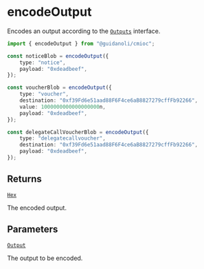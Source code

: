 # encodeOutput

Encodes an output according to the [`Outputs`] interface.

```ts twoslash
import { encodeOutput } from "@guidanoli/cmioc";

const noticeBlob = encodeOutput({
    type: "notice",
    payload: "0xdeadbeef",
});

const voucherBlob = encodeOutput({
    type: "voucher",
    destination: "0xf39Fd6e51aad88F6F4ce6aB8827279cffFb92266",
    value: 1000000000000000000n,
    payload: "0xdeadbeef",
});

const delegateCallVoucherBlob = encodeOutput({
    type: "delegatecallvoucher",
    destination: "0xf39Fd6e51aad88F6F4ce6aB8827279cffFb92266",
    payload: "0xdeadbeef",
});
```

## Returns

[`Hex`]

The encoded output.

## Parameters

[`Output`]

The output to be encoded.

[`Hex`]: /docs/ts/glossary/types#hex
[`Output`]: /docs/ts/glossary/types#output
[`Outputs`]: https://github.com/cartesi/rollups-contracts/blob/v2.0.0-rc.4/contracts/common/Outputs.sol
